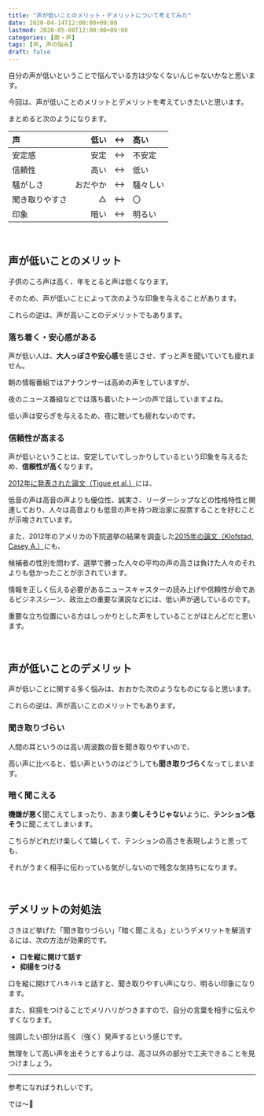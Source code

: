 ```yaml
---
title: "声が低いことのメリット・デメリットについて考えてみた"
date: 2020-04-14T12:00:00+09:00
lastmod: 2020-05-08T12:00:00+09:00
categories: [歌・声]
tags: [声, 声の悩み]
draft: false
---
```


自分の声が低いということで悩んでいる方は少なくないんじゃないかなと思います。

今回は、声が低いことのメリットとデメリットを考えていきたいと思います。

まとめると次のようになります。

<!--more-->

声|低い|↔|高い
:--|--:|:-:|:--
安定感|安定|↔|不安定
信頼性|高い|↔|低い
騒がしさ|おだやか|↔|騒々しい
聞き取りやすさ|△|↔|〇
印象|暗い|↔|明るい

<br/>

## 声が低いことのメリット

子供のころ声は高く、年をとると声は低くなります。

そのため、声が低いことによって次のような印象を与えることがあります。

これらの逆は、声が高いことのデメリットでもあります。

### 落ち着く・安心感がある

声が低い人は、**大人っぽさや安心感**を感じさせ、ずっと声を聞いていても疲れません。

朝の情報番組ではアナウンサーは高めの声をしていますが、

夜のニュース番組などでは落ち着いたトーンの声で話していますよね。

低い声は安らぎを与えるため、夜に聴いても疲れないのです。

### 信頼性が高まる

声が低いということは、安定していてしっかりしているという印象を与えるため、**信頼性が高く**なります。

[2012年に発表された論文（Tigue et al.）](https://www.sciencedirect.com/science/article/abs/pii/S1090513811001024)には、

低音の声は高音の声よりも優位性、誠実さ、リーダーシップなどの性格特性と関連しており、人々は高音よりも低音の声を持つ政治家に投票することを好むことが示唆されています。

また、2012年のアメリカの下院選挙の結果を調査した[2015年の論文（Klofstad, Casey A.）](https://onlinelibrary.wiley.com/doi/abs/10.1111/pops.12280)にも、

候補者の性別を問わず、選挙で勝った人々の平均の声の高さは負けた人々のそれよりも低かったことが示されています。

情報を正しく伝える必要があるニュースキャスターの読み上げや信頼性が命であるビジネスシーン、政治上の重要な演説などには、低い声が適しているのです。

重要な立ち位置にいる方はしっかりとした声をしていることがほとんどだと思います。

<relpos link="analyze-voice" />

<br/>

## 声が低いことのデメリット

声が低いことに関する多く悩みは、おおかた次のようなものになると思います。

これらの逆は、声が高いことのメリットでもあります。

### 聞き取りづらい

人間の耳というのは高い周波数の音を聞き取りやすいので、

高い声に比べると、低い声というのはどうしても**聞き取りづらく**なってしまいます。

### 暗く聞こえる

**機嫌が悪く**聞こえてしまったり、あまり**楽しそうじゃない**ように、**テンション低そう**に聞こえてしまいます。

こちらがどれだけ楽しくて嬉しくて、テンションの高さを表現しようと思っても、

それがうまく相手に伝わっている気がしないので残念な気持ちになります。

<relpos link="voice-trial-and-error" />

<br/>

## デメリットの対処法

さきほど挙げた「聞き取りづらい」「暗く聞こえる」というデメリットを解消するには、次の方法が効果的です。

- **口を縦に開けて話す**
- **抑揚をつける**

口を縦に開けてハキハキと話すと、聞き取りやすい声になり、明るい印象になります。

また、抑揚をつけることでメリハリがつきますので、自分の言葉を相手に伝えやすくなります。

強調したい部分は高く（強く）発声するという感じです。

無理をして高い声を出そうとするよりは、高さ以外の部分で工夫できることを見つけましょう。

<relpos link="tsutawariyasui-koe" />

---

参考になればうれしいです。

では～👋
